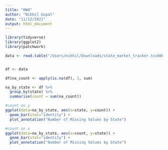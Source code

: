 ```yaml
---
title: "HW4"
author: "Nikhil Gopal"
date: "11/12/2021"
output: html_document
---
```


```r
library(tidyverse)
library(ggplot2)
library(patchwork)

data <- read.table("/Users/nikhil/Downloads/state_market_tracker.tsv000", sep = "\t", header = TRUE)


df <- data

df$na_count <- apply(is.na(df), 1, sum)

na_by_state <- df %>%
  group_by(state) %>%
  summarise(count = sum(na_count))

#count on y
ggplot(data=na_by_state, aes(x=state, y=count)) +
  geom_bar(stat="identity") +
  plot_annotation("Number of Missing Values by State")

#count on x
ggplot(data=na_by_state, aes(x=count, y=state)) +
  geom_bar(stat="identity") + 
  plot_annotation("Number of Missing Values by State")



```

